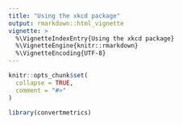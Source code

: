 ```yaml
---
title: "Using the xkcd package"
output: rmarkdown::html_vignette
vignette: >
  %\VignetteIndexEntry{Using the xkcd package}
  %\VignetteEngine{knitr::rmarkdown}
  %\VignetteEncoding{UTF-8}
---
```


```r
knitr::opts_chunk$set(
  collapse = TRUE,
  comment = "#>"
)
```

```r
library(convertmetrics)
```
